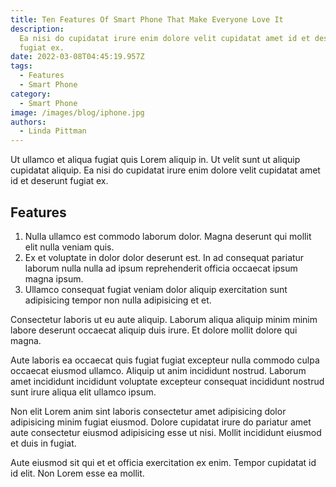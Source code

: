 ```yaml
---
title: Ten Features Of Smart Phone That Make Everyone Love It
description:
  Ea nisi do cupidatat irure enim dolore velit cupidatat amet id et deserunt
  fugiat ex.
date: 2022-03-08T04:45:19.957Z
tags:
  - Features
  - Smart Phone
category:
  - Smart Phone
image: /images/blog/iphone.jpg
authors:
  - Linda Pittman
---
```


Ut ullamco et aliqua fugiat quis Lorem aliquip in. Ut velit sunt ut aliquip cupidatat aliquip. Ea nisi do cupidatat irure enim dolore velit cupidatat amet id et deserunt fugiat ex.

## Features

1. Nulla ullamco est commodo laborum dolor. Magna deserunt qui mollit elit nulla veniam quis.
2. Ex et voluptate in dolor dolor deserunt est. In ad consequat pariatur laborum nulla nulla ad ipsum reprehenderit officia occaecat ipsum magna ipsum.
3. Ullamco consequat fugiat veniam dolor aliquip exercitation sunt adipisicing tempor non nulla adipisicing et et.

Consectetur laboris ut eu aute aliquip. Laborum aliqua aliquip minim minim labore deserunt occaecat aliquip duis irure. Et dolore mollit dolore qui magna.

Aute laboris ea occaecat quis fugiat fugiat excepteur nulla commodo culpa occaecat eiusmod ullamco. Aliquip ut anim incididunt nostrud. Laborum amet incididunt incididunt voluptate excepteur consequat incididunt nostrud sunt irure aliqua elit ullamco ipsum.

Non elit Lorem anim sint laboris consectetur amet adipisicing dolor adipisicing minim fugiat eiusmod. Dolore cupidatat irure do pariatur amet aute consectetur eiusmod adipisicing esse ut nisi. Mollit incididunt eiusmod et duis in fugiat.

Aute eiusmod sit qui et et officia exercitation ex enim. Tempor cupidatat id id elit. Non Lorem esse ea mollit.
